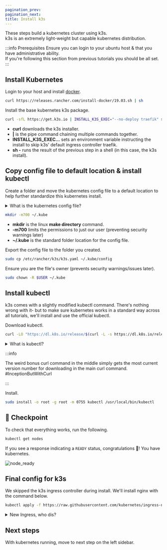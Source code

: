 ---
pagination_prev:
pagination_next:
title: Install k3s
---

These steps build a kubernetes cluster using k3s.  
k3s is an extremely light-weight but capable kubernetes distribution.

:::info Prerequisites
Ensure you can login to your ubuntu host & that you have administrative ability.  
If you're following this section from previous tutorials you should be all set.
:::

## Install Kubernetes

Login to your host and install [docker](https://docs.docker.com/get-started/overview/#what-can-i-use-docker-for).

```bash
curl https://releases.rancher.com/install-docker/19.03.sh | sh
```

Install the base kubernetes k3s package.

```bash
curl -sfL https://get.k3s.io | INSTALL_K3S_EXEC="--no-deploy traefik" sh -s -  --docker
```

- **curl** downloads the k3s installer.
- **|** is the pipe command chaining multiple commands together.
- **INSTALL_K3S_EXEC...** sets an environment variable instructing the install to skip k3s' default ingress controller traefik.
- **sh -** runs the result of the previous step in a shell (in this case, the k3s install).

## Copy config file to default location & install kubectl

Create a folder and move the kubernetes config file to a default location to help further standardize this kubernetes install.

<details>
  <summary>What is the kubernetes config file?</summary>
  <ul>
    <li>
      Kubernetes distributions create a config file that describe the cluster
      and how to access it.
    </li>
    <li>
      These next few steps move the k3s config file to the default spot where
      kubectl will look & secure the file to avoid errors later.
    </li>
  </ul>
</details>

```bash
mkdir -m700 ~/.kube
```

- **mkdir** is the linux **make directory** command.
- **-m700** limits the permissions to just our user (preventing security warnings later)
- **~/.kube** is the standard folder location for the config file.

Export the config file to the folder you created.

```bash
sudo cp /etc/rancher/k3s/k3s.yaml ~/.kube/config
```

Ensure you are the file's owner (prevents security warnings/issues later).

```bash
sudo chown -R $USER ~/.kube
```

## Install kubectl

k3s comes with a slightly modified kubectl command. There's nothing wrong with it-
but to make sure kubernetes works in a standard way across all tutorials, we'll install and use the official kubectl.

Download kubectl.

```bash
curl -LO "https://dl.k8s.io/release/$(curl -L -s https://dl.k8s.io/release/stable.txt)/bin/linux/amd64/kubectl"
```

<details>
  <summary>What is kubectl?</summary>
  <ul>
    <li>
      Kubernetes's interface is an [API](https://en.wikipedia.org/wiki/API). We
      need a way to interact with it.
    </li>
    <li>
      kubectl is a well organized/documented command line tool to achieve this.
      Running `kubectl` will show you the myriad of options available.
    </li>
  </ul>
</details>

:::info

The weird bonus curl command in the middle simply gets the most current version number for downloading in the main curl command. #InceptionButWithCurl

:::

Install.

```bash
sudo install -o root -g root -m 0755 kubectl /usr/local/bin/kubectl
```

## :checkered_flag: Checkpoint

To check that everything works, run the following.

```bash
kubectl get nodes
```

If you see a response indicating a `READY` status, congratulations :tada:! You have kubernetes.

![node_ready](/img/node_ready.png)

## Final config for k3s

We skipped the k3s ingress controller during install. We'll install nginx with the command below.

```bash
kubectl apply -f https://raw.githubusercontent.com/kubernetes/ingress-nginx/controller-v1.1.2/deploy/static/provider/cloud/deploy.yaml
```

<details>
  <summary>New Ingress, who dis?</summary>

By default, Kubernetes sets up a virtual network between the containers. This lets application components communicate with each other and (generally) the internet.

We need an [ingress controller](https://www.nginx.com/resources/glossary/kubernetes-ingress-controller)
to manage cluster access from the outside. It's like adding a gate
to a walled city with guards directing traffic. It allows access to approved
locations and prevents unauthorized requests.

</details>

## Next steps

With kubernetes running, move to next step on the left sidebar.

